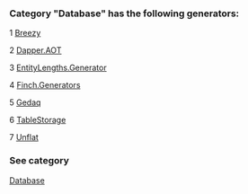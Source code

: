 ### Category "Database" has the following generators:

   1 [Breezy](/docs/Breezy)

   2 [Dapper.AOT](/docs/Dapper.AOT)

   3 [EntityLengths.Generator](/docs/EntityLengths.Generator)

   4 [Finch.Generators](/docs/Finch.Generators)

   5 [Gedaq](/docs/Gedaq)

   6 [TableStorage](/docs/TableStorage)

   7 [Unflat](/docs/Unflat)

### See category

[Database](/docs/Categories/Database)
